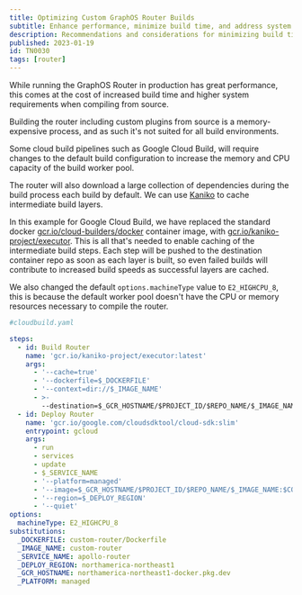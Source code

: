 ```yaml
---
title: Optimizing Custom GraphOS Router Builds
subtitle: Enhance performance, minimize build time, and address system requirements
description: Recommendations and considerations for minimizing build time when using custom Apollo GraphOS Router builds.
published: 2023-01-19
id: TN0030
tags: [router]
---
```


While running the GraphOS Router in production has great performance, this comes at the cost of increased build time and higher system requirements when compiling from source.

Building the router including custom plugins from source is a memory-expensive process, and as such it's not suited for all build environments.

Some cloud build pipelines such as Google Cloud Build, will require changes to the default build configuration to increase the memory and CPU capacity of the build worker pool.

The router will also download a large collection of dependencies during the build process each build by default. We can use [Kaniko](https://github.com/GoogleContainerTools/kaniko) to cache intermediate build layers.

In this example for Google Cloud Build, we have replaced the standard docker [gcr.io/cloud-builders/docker](http://gcr.io/cloud-builders/docker) container image, with [gcr.io/kaniko-project/executor](http://gcr.io/kaniko-project/executor).
This is all that's needed to enable caching of the intermediate build steps. Each step will be pushed to the destination container repo as soon as each layer is built, so even failed builds will contribute to increased build speeds as successful layers are cached.

We also changed the default `options.machineType` value to `E2_HIGHCPU_8`, this is because the default worker pool doesn't have the CPU or memory resources necessary to compile the router.

```yaml
#cloudbuild.yaml

steps:
  - id: Build Router
    name: 'gcr.io/kaniko-project/executor:latest'
    args:
      - '--cache=true'
      - '--dockerfile=$_DOCKERFILE'
      - '--context=dir://$_IMAGE_NAME'
      - >-
        --destination=$_GCR_HOSTNAME/$PROJECT_ID/$REPO_NAME/$_IMAGE_NAME:$COMMIT_SHA
  - id: Deploy Router
    name: 'gcr.io/google.com/cloudsdktool/cloud-sdk:slim'
    entrypoint: gcloud
    args:
      - run
      - services
      - update
      - $_SERVICE_NAME
      - '--platform=managed'
      - '--image=$_GCR_HOSTNAME/$PROJECT_ID/$REPO_NAME/$_IMAGE_NAME:$COMMIT_SHA'
      - '--region=$_DEPLOY_REGION'
      - '--quiet'
options:
  machineType: E2_HIGHCPU_8
substitutions:
  _DOCKERFILE: custom-router/Dockerfile
  _IMAGE_NAME: custom-router
  _SERVICE_NAME: apollo-router
  _DEPLOY_REGION: northamerica-northeast1
  _GCR_HOSTNAME: northamerica-northeast1-docker.pkg.dev
  _PLATFORM: managed
```
